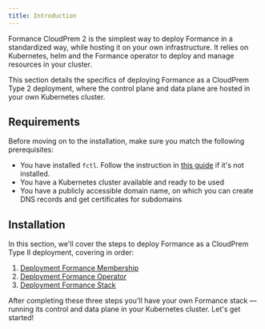 ```yaml
---
title: Introduction
---
```


Formance CloudPrem 2 is the simplest way to deploy Formance in a standardized way, while hosting it on your own infrastructure. It relies on Kubernetes, helm and the Formance operator to deploy and manage resources in your cluster.

This section details the specifics of deploying Formance as a CloudPrem Type 2 deployment, where the control plane and data plane are hosted in your own Kubernetes cluster.

## Requirements

Before moving on to the installation, make sure you match the following prerequisites:

* You have installed `fctl`. Follow the instruction in [this guide](/getting-started/fctl-quick-start.mdx) if it's not installed.
* You have a Kubernetes cluster available and ready to be used
* You have a publicly accessible domain name, on which you can create DNS records and get certificates for subdomains

## Installation

In this section, we'll cover the steps to deploy Formance as a CloudPrem Type II deployment, covering in order:

1. [Deployment Formance Membership](/deployment/cloudprem2/membership.mdx)
2. [Deployment Formance Operator](/deployment/cloudprem2/operator.mdx)
3. [Deployment Formance Stack](/deployment/cloudprem2/stack.mdx)

After completing these three steps you'll have your own Formance stack — running its control and data plane in your Kubernetes cluster. Let's get started!
